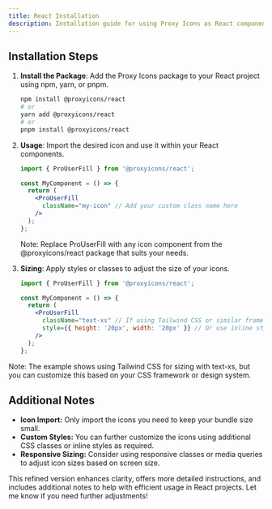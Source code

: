```yaml
---
title: React Installation
description: Installation guide for using Proxy Icons as React components.
---
```


## Installation Steps

1. **Install the Package**: Add the Proxy Icons package to your React project using npm, yarn, or pnpm.

   ```bash
   npm install @proxyicons/react
   # or
   yarn add @proxyicons/react
   # or
   pnpm install @proxyicons/react
   ```

2. **Usage**: Import the desired icon and use it within your React components.

   ```jsx
   import { ProUserFill } from '@proxyicons/react';

   const MyComponent = () => {
     return (
       <ProUserFill
         className="my-icon" // Add your custom class name here
       />
     );
   };
   ```

   Note: Replace ProUserFill with any icon component from the @proxyicons/react package that suits your needs.

3. **Sizing**: Apply styles or classes to adjust the size of your icons.

   ```jsx
   import { ProUserFill } from '@proxyicons/react';

   const MyComponent = () => {
     return (
       <ProUserFill
         className="text-xs" // If using Tailwind CSS or similar framework
         style={{ height: '20px', width: '20px' }} // Or use inline styles for sizing
       />
     );
   };
   ```

Note: The example shows using Tailwind CSS for sizing with text-xs, but you can customize this based on your CSS framework or design system.

## Additional Notes

- **Icon Import:** Only import the icons you need to keep your bundle size small.
- **Custom Styles:** You can further customize the icons using additional CSS classes or inline styles as required.
- **Responsive Sizing:** Consider using responsive classes or media queries to adjust icon sizes based on screen size.

This refined version enhances clarity, offers more detailed instructions, and includes additional notes to help with efficient usage in React projects. Let me know if you need further adjustments!
